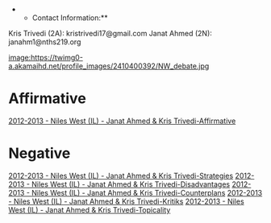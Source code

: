 **Contact Information:**

Kris Trivedi (2A): kristrivedi17@gmail.com
Janat Ahmed (2N): janahm1@nths219.org

[[image:https://twimg0-a.akamaihd.net/profile_images/2410400392/NW_debate.jpg]]

=Affirmative= 
[[2012-2013 - Niles West (IL) - Janat Ahmed & Kris Trivedi-Affirmative]]

=Negative= 
[[2012-2013 - Niles West (IL) - Janat Ahmed & Kris Trivedi-Strategies]]
[[2012-2013 - Niles West (IL) - Janat Ahmed & Kris Trivedi-Disadvantages]]
[[2012-2013 - Niles West (IL) - Janat Ahmed & Kris Trivedi-Counterplans]]
[[2012-2013 - Niles West (IL) - Janat Ahmed & Kris Trivedi-Kritiks]]
[[2012-2013 - Niles West (IL) - Janat Ahmed & Kris Trivedi-Topicality]]